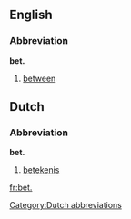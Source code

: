 ==English==
===Abbreviation===
'''bet.'''
# [[between]]

==Dutch==
===Abbreviation===
'''bet.'''
# [[betekenis]]

[[Category:Dutch abbreviations]]

[[fr:bet.]]